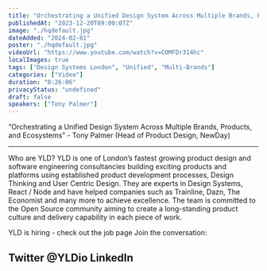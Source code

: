 ```yaml
---
title: "Orchestrating a Unified Design System Across Multiple Brands, Products, and Ecosystems - DSL #8"
publishedAt: "2023-12-20T09:00:07Z"
image: "./hqdefault.jpg"
dateAdded: "2024-02-01"
poster: "./hqdefault.jpg"
videoUrl: "https://www.youtube.com/watch?v=COMFDr314hc"
localImages: true
tags: ["Design Systems London", "Unified", "Multi-Brands"]
categories: ["Video"]
duration: "0:26:06"
privacyStatus: "undefined"
draft: false
speakers: ["Tony Palmer"]
---
```

“Orchestrating a Unified Design System Across Multiple Brands, Products, and Ecosystems” - Tony Palmer (Head of Product Design, NewDay)

---

Who are YLD?
YLD is one of London’s fastest growing product design and software engineering consultancies building exciting products and platforms using established product development processes, Design Thinking and User Centric Design. They are experts in Design Systems, React / Node and have helped companies such as Trainline, Dazn, The Economist and many more to achieve excellence.
The team is committed to the Open Source community aiming to create a long-standing product culture and delivery capability in each piece of work.

YLD is hiring - check out the job page
Join the conversation:

Twitter @YLDio
LinkedIn
------
